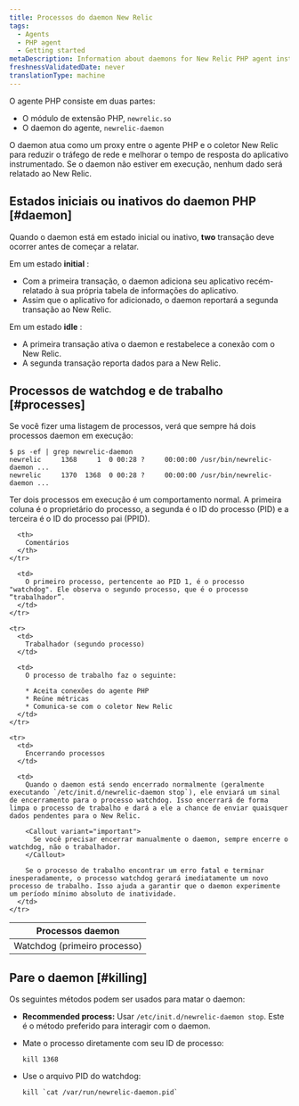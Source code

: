 ```yaml
---
title: Processos do daemon New Relic
tags:
  - Agents
  - PHP agent
  - Getting started
metaDescription: Information about daemons for New Relic PHP agent installations prior to 3.0.
freshnessValidatedDate: never
translationType: machine
---
```


O agente PHP consiste em duas partes:

* O módulo de extensão PHP, `newrelic.so`
* O daemon do agente, `newrelic-daemon`

O daemon atua como um proxy entre o agente PHP e o coletor New Relic para reduzir o tráfego de rede e melhorar o tempo de resposta do aplicativo instrumentado. Se o daemon não estiver em execução, nenhum dado será relatado ao New Relic.

## Estados iniciais ou inativos do daemon PHP [#daemon]

Quando o daemon está em estado inicial ou inativo, <DoNotTranslate>**two**</DoNotTranslate> transação deve ocorrer antes de começar a relatar.

Em um estado <DoNotTranslate>**initial**</DoNotTranslate> :

* Com a primeira transação, o daemon adiciona seu aplicativo recém-relatado à sua própria tabela de informações do aplicativo.
* Assim que o aplicativo for adicionado, o daemon reportará a segunda transação ao New Relic.

Em um estado <DoNotTranslate>**idle**</DoNotTranslate> :

* A primeira transação ativa o daemon e restabelece a conexão com o New Relic.
* A segunda transação reporta dados para a New Relic.

## Processos de watchdog e de trabalho [#processes]

Se você fizer uma listagem de processos, verá que sempre há dois processos daemon em execução:

```
$ ps -ef | grep newrelic-daemon
newrelic     1368     1  0 00:28 ?     00:00:00 /usr/bin/newrelic-daemon ...
newrelic     1370  1368  0 00:28 ?     00:00:00 /usr/bin/newrelic-daemon ...
```

Ter dois processos em execução é um comportamento normal. A primeira coluna é o proprietário do processo, a segunda é o ID do processo (PID) e a terceira é o ID do processo pai (PPID).

<table>
  <thead>
    <tr>
      <th style={{ width: "200px" }}>
        Processos daemon
      </th>

      <th>
        Comentários
      </th>
    </tr>
  </thead>

  <tbody>
    <tr>
      <td>
        Watchdog (primeiro processo)
      </td>

      <td>
        O primeiro processo, pertencente ao PID 1, é o processo "watchdog". Ele observa o segundo processo, que é o processo “trabalhador”.
      </td>
    </tr>

    <tr>
      <td>
        Trabalhador (segundo processo)
      </td>

      <td>
        O processo de trabalho faz o seguinte:

        * Aceita conexões do agente PHP
        * Reúne métricas
        * Comunica-se com o coletor New Relic
      </td>
    </tr>

    <tr>
      <td>
        Encerrando processos
      </td>

      <td>
        Quando o daemon está sendo encerrado normalmente (geralmente executando `/etc/init.d/newrelic-daemon stop`), ele enviará um sinal de encerramento para o processo watchdog. Isso encerrará de forma limpa o processo de trabalho e dará a ele a chance de enviar quaisquer dados pendentes para o New Relic.

        <Callout variant="important">
          Se você precisar encerrar manualmente o daemon, sempre encerre o watchdog, não o trabalhador.
        </Callout>

        Se o processo de trabalho encontrar um erro fatal e terminar inesperadamente, o processo watchdog gerará imediatamente um novo processo de trabalho. Isso ajuda a garantir que o daemon experimente um período mínimo absoluto de inatividade.
      </td>
    </tr>
  </tbody>
</table>

## Pare o daemon [#killing]

Os seguintes métodos podem ser usados para matar o daemon:

* <DoNotTranslate>**Recommended process:**</DoNotTranslate> Usar `/etc/init.d/newrelic-daemon stop`. Este é o método preferido para interagir com o daemon.

* Mate o processo diretamente com seu ID de processo:

  ```
  kill 1368
  ```

* Use o arquivo PID do watchdog:

  ```
  kill `cat /var/run/newrelic-daemon.pid`
  ```